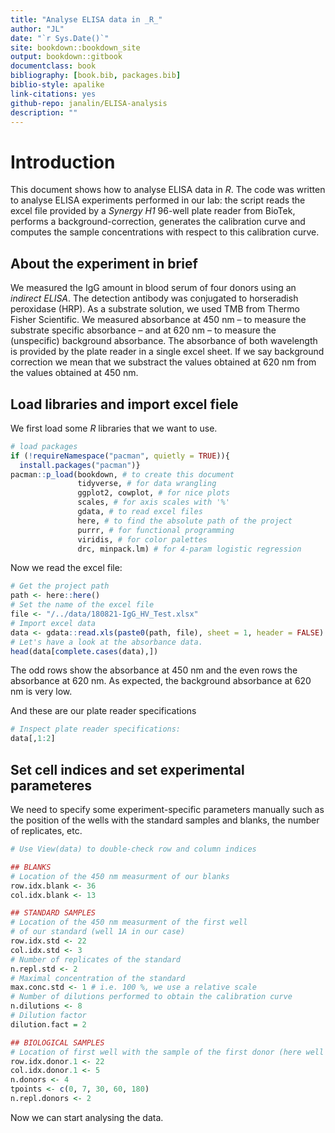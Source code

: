 ```yaml
---
title: "Analyse ELISA data in _R_"
author: "JL"
date: "`r Sys.Date()`"
site: bookdown::bookdown_site
output: bookdown::gitbook
documentclass: book
bibliography: [book.bib, packages.bib]
biblio-style: apalike
link-citations: yes
github-repo: janalin/ELISA-analysis
description: ""
---
```


# Introduction {#intro}
This document shows how to analyse ELISA data in _R_. The code was written to analyse ELISA experiments performed in our lab: the script reads the excel file provided by a _Synergy H1_ 96-well plate reader from BioTek, performs a background-correction, generates the calibration curve and computes the sample concentrations with respect to this calibration curve.

## About the experiment in brief
We measured the IgG amount in blood serum of four donors using an _indirect ELISA_. The detection antibody was conjugated to horseradish peroxidase (HRP). As a substrate solution, we used TMB from Thermo Fisher Scientific. We measured absorbance at 450 nm -- to measure the substrate specific absorbance -- and at 620 nm -- to measure the (unspecific) background absorbance. The absorbance of both wavelength is provided by the plate reader in a single excel sheet. If we say background correction we mean that we substract the values obtained at 620 nm from the values obtained at 450 nm.

## Load libraries and import excel fiele
We first load some _R_ libraries that we want to use.
```r
# load packages
if (!requireNamespace("pacman", quietly = TRUE)){
  install.packages("pacman")}
pacman::p_load(bookdown, # to create this document
               tidyverse, # for data wrangling
               ggplot2, cowplot, # for nice plots
               scales, # for axis scales with '%'
               gdata, # to read excel files
               here, # to find the absolute path of the project
               purrr, # for functional programming
               viridis, # for color palettes
               drc, minpack.lm) # for 4-param logistic regression
```

Now we read the excel file:
```r
# Get the project path
path <- here::here()
# Set the name of the excel file
file <- "/../data/180821-IgG_HV_Test.xlsx"
# Import excel data
data <- gdata::read.xls(paste0(path, file), sheet = 1, header = FALSE) %>% as.tibble
# Let's have a look at the absorbance data.
head(data[complete.cases(data),])
```

The odd rows show the absorbance at 450 nm and the even rows the absorbance at 620 nm. As expected, the background absorbance at 620 nm is very low. 

And these are our plate reader specifications
```r
# Inspect plate reader specifications:
data[,1:2]
```

## Set cell indices and set experimental parameteres
We need to specify some experiment-specific parameters manually such as the position of the wells with the standard samples and blanks, the number of replicates, etc. 
```r
# Use View(data) to double-check row and column indices

## BLANKS
# Location of the 450 nm measurment of our blanks
row.idx.blank <- 36
col.idx.blank <- 13

## STANDARD SAMPLES
# Location of the 450 nm measurment of the first well 
# of our standard (well 1A in our case)
row.idx.std <- 22
col.idx.std <- 3
# Number of replicates of the standard
n.repl.std <- 2
# Maximal concentration of the standard 
max.conc.std <- 1 # i.e. 100 %, we use a relative scale
# Number of dilutions performed to obtain the calibration curve
n.dilutions <- 8
# Dilution factor
dilution.fact = 2

## BIOLOGICAL SAMPLES
# Location of first well with the sample of the first donor (here well 3A)
row.idx.donor.1 <- 22
col.idx.donor.1 <- 5
n.donors <- 4
tpoints <- c(0, 7, 30, 60, 180)
n.repl.donors <- 2
```

Now we can start analysing the data.